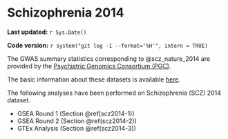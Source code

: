 # Schizophrenia 2014 

**Last updated:** `r Sys.Date()`

**Code version:** `r system("git log -1 --format='%H'", intern = TRUE)`

The GWAS summary statistics corresponding to @scz_nature_2014 are provided by the [Psychiatric Genomics Consortium (PGC)](http://www.med.unc.edu/pgc/results-and-downloads).

The basic information about these datasets is available [here](http://www.med.unc.edu/pgc/files/resultfiles/scz2.readme.pdf).

The following analyses have been performed on Schizophrenia (SCZ) 2014 dataset.

- GSEA Round 1 (Section \@ref(scz2014-1))
- GSEA Round 2 (Section \@ref(scz2014-2))
- GTEx Analysis (Section \@ref(scz2014-3))
